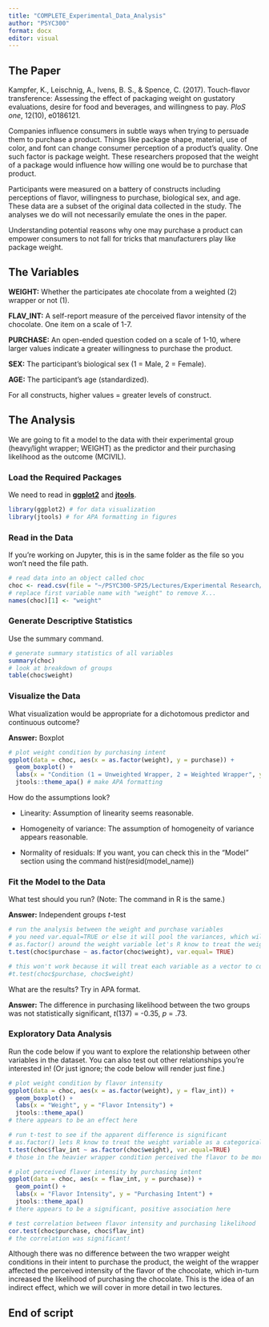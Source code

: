 ```yaml
---
title: "COMPLETE_Experimental_Data_Analysis"
author: "PSYC300"
format: docx
editor: visual
---
```


## The Paper

Kampfer, K., Leischnig, A., Ivens, B. S., & Spence, C. (2017). Touch-flavor transference: Assessing the effect of packaging weight on gustatory evaluations, desire for food and beverages, and willingness to pay. *PloS one*, 12(10), e0186121.

Companies influence consumers in subtle ways when trying to persuade them to purchase a product. Things like package shape, material, use of color, and font can change consumer perception of a product's quality. One such factor is package weight. These researchers proposed that the weight of a package would influence how willing one would be to purchase that product.

Participants were measured on a battery of constructs including perceptions of flavor, willingness to purchase, biological sex, and age. These data are a subset of the original data collected in the study. The analyses we do will not necessarily emulate the ones in the paper.

Understanding potential reasons why one may purchase a product can empower consumers to not fall for tricks that manufacturers play like package weight.

## The Variables

**WEIGHT:** Whether the participates ate chocolate from a weighted (2) wrapper or not (1).

**FLAV_INT:** A self-report measure of the perceived flavor intensity of the chocolate. One item on a scale of 1-7.

**PURCHASE:** An open-ended question coded on a scale of 1-10, where larger values indicate a greater willingness to purchase the product.

**SEX:** The participant's biological sex (1 = Male, 2 = Female).

**AGE:** The participant's age (standardized).

For all constructs, higher values = greater levels of construct.

## The Analysis

We are going to fit a model to the data with their experimental group (heavy/light wrapper; WEIGHT) as the predictor and their purchasing likelihood as the outcome (MCIVIL).

### Load the Required Packages

We need to read in [**ggplot2**]{.underline} and [**jtools**]{.underline}.

```r
library(ggplot2) # for data visualization
library(jtools) # for APA formatting in figures
```

### Read in the Data

If you're working on Jupyter, this is in the same folder as the file so you won't need the file path.

```r
# read data into an object called choc
choc <- read.csv(file = "~/PSYC300-SP25/Lectures/Experimental Research/chocolate_data.csv")
# replace first variable name with "weight" to remove X...
names(choc)[1] <- "weight"
```

### Generate Descriptive Statistics

Use the summary command.

```r
# generate summary statistics of all variables
summary(choc)
# look at breakdown of groups
table(choc$weight)
```

### Visualize the Data

What visualization would be appropriate for a dichotomous predictor and continuous outcome?

**Answer:** Boxplot

```r
# plot weight condition by purchasing intent 
ggplot(data = choc, aes(x = as.factor(weight), y = purchase)) +
  geom_boxplot() + 
  labs(x = "Condition (1 = Unweighted Wrapper, 2 = Weighted Wrapper", y = "Purchasing Intent") + 
  jtools::theme_apa() # make APA formatting
```

How do the assumptions look?

-   Linearity: Assumption of linearity seems reasonable.

-   Homogeneity of variance: The assumption of homogeneity of variance appears reasonable.

-   Normality of residuals: If you want, you can check this in the "Model" section using the command hist(resid(model_name))

### Fit the Model to the Data

What test should you run? (Note: The command in R is the same.)

**Answer:** Independent groups *t*-test

```r
# run the analysis between the weight and purchase variables
# you need var.equal=TRUE or else it will pool the variances, which will do a different test than the normal-theory one we are accustomed to
# as.factor() around the weight variable let's R know to treat the weight condition as a categorical factor (which it is)
t.test(choc$purchase ~ as.factor(choc$weight), var.equal= TRUE)

# this won't work because it will treat each variable as a vector to compare the means of
#t.test(choc$purchase, choc$weight)
```

What are the results? Try in APA format.

**Answer:** The difference in purchasing likelihood between the two groups was not statistically significant, *t*(137) = -0.35, *p* = .73.

### Exploratory Data Analysis

Run the code below if you want to explore the relationship between other variables in the dataset. You can also test out other relationships you're interested in! (Or just ignore; the code below will render just fine.)

```r
# plot weight condition by flavor intensity
ggplot(data = choc, aes(x = as.factor(weight), y = flav_int)) +
  geom_boxplot() + 
  labs(x = "Weight", y = "Flavor Intensity") + 
  jtools::theme_apa()
# there appears to be an effect here

# run t-test to see if the apparent difference is significant
# as.factor() lets R know to treat the weight variable as a categorical factor (which it is)
t.test(choc$flav_int ~ as.factor(choc$weight), var.equal=TRUE)
# those in the heavier wrapper condition perceived the flavor to be more intense!

# plot perceived flavor intensity by purchasing intent
ggplot(data = choc, aes(x = flav_int, y = purchase)) +
  geom_point() + 
  labs(x = "Flavor Intensity", y = "Purchasing Intent") + 
  jtools::theme_apa()
# there appears to be a significant, positive association here

# test correlation between flavor intensity and purchasing likelihood
cor.test(choc$purchase, choc$flav_int)
# the correlation was significant!
```

Although there was no difference between the two wrapper weight conditions in their intent to purchase the product, the weight of the wrapper affected the perceived intensity of the flavor of the chocolate, which in-turn increased the likelihood of purchasing the chocolate. This is the idea of an indirect effect, which we will cover in more detail in two lectures.

## End of script

